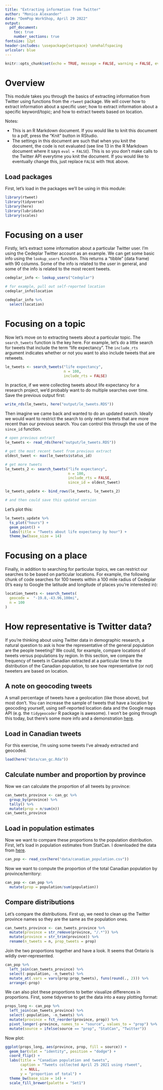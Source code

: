 ```yaml
---
title: "Extracting information from Twitter"
author: "Monica Alexander"
date: "DemPop WorkShop, April 29 2022"
output: 
  pdf_document:
    toc: true
    number_sections: true
fontsize: 12pt
header-includes: \usepackage{setspace} \onehalfspacing
urlcolor: blue
---
```


```r
knitr::opts_chunk$set(echo = TRUE, message = FALSE, warning = FALSE, eval = FALSE)
```

# Overview

This module takes you through the basics of extracting information from Twitter using functions from the `rtweet` package. We will cover how to extract information about a specific user; how to extract information about a specific keyword/topic; and how to extract tweets based on location. 

Notes:

- This is an R Markdown document. If you would like to knit this document to a pdf, press the "Knit" button in RStudio. 
- The settings in this document are such that when you knit the document, the code is not evaluated (see line 13 in the R Markdown document where it says `eval = FALSE`). This is so you don't make calls to the Twitter API everytime you knit the document. If you would like to eventually change this, just replace `FALSE` with `TRUE` above. 


## Load packages

First, let's load in the packages we'll be using in this module:

```r
library(rtweet)
library(tidyverse)
library(here)
library(lubridate)
library(scales)
```

# Focusing on a user

Firstly, let's extract some information about a particular Twitter user. I'm using the Cedeplar Twitter account as an example. We can get some basic info using the `lookup_users` function. This returns a "tibble" (data frame) with 90 columns. Some of the info is related to the user in general, and some of the info is related to the most recent tweets.

```r
cedeplar_info <- lookup_users("Cedeplar")

# for example, pull out self-reported location
cedeplar_info$location

cedeplar_info %>% 
  select(location)
```


# Focusing on a topic

Now let's move on to extracting tweets about a particular topic. The `search_tweets` function is the key here. For example, let's do a little search for tweets that include the term "life expectancy". The `include_rts` argument indicates whether or not you want to also include tweets that are retweets. 

```r
le_tweets <- search_tweets("life expectancy", 
                           n = 100, 
                           include_rts = FALSE)
```

In practice, if we were collecting tweets about life expectancy for a research project, we'd probably want to do multiple searches over time. Save the previous output first:

```r
write_rds(le_tweets, here("output/le_tweets.RDS"))
```

Then imagine we came back and wanted to do an updated search. Ideally we would want to restrict the search to only return tweets that are more recent than our previous search. You can control this through the use of the `since_id` function. 

```r

# open previous extract
le_tweets <- read_rds(here("output/le_tweets.RDS"))

# get the most recent tweet from previous extract
oldest_tweet <- max(le_tweets$status_id)

# get more tweets
le_tweets_2 <- search_tweets("life expectancy", 
                             n = 100, 
                             include_rts = FALSE,
                             since_id = oldest_tweet)

le_tweets_update <- bind_rows(le_tweets, le_tweets_2)

# and then could save this updated version

```

Let's plot this: 

```r
le_tweets_update %>% 
  ts_plot("hours") + 
  geom_point() + 
  labs(title = "Tweets about life expectancy by hour") + 
  theme_bw(base_size = 14)
```

# Focusing on a place

Finally, in addition to searching for particular topics, we can restrict our searches to be based on particular locations. For example, the following chunk of code searches for 100 tweets within a 100 mile radius of Cedeplar (It's easy to Google the latitude and longitude of places you're interested in):

```r
location_tweets <- search_tweets(
  geocode =  "-19.8,-43.96,100mi",
  n = 100
)
```

# How representative is Twitter data?

If you're thinking about using Twitter data in demographic research, a natural question to ask is how the representative of the general population are the people tweeting? We could, for example, compare locations of tweets versus populations by region. In this section, we compare the frequency of tweets in Canadian extracted at a particular time to the distribution of the Canadian population, to see how representative (or not) tweeters are based on location.  

## A note on geocoding tweets

A small percentage of tweets have a geolocation (like those above), but most don't. You can increase the sample of tweets that have a location by geocoding yourself, using self-reported location data and the Google maps API (e.g. the `tidygeocoder` R package is awesome). I won't be going through this today, but there's some more info and a demonstration [here](https://github.com/MJAlexander/social_media_workshop/blob/main/rmd/2_geocoding_mapping.Rmd).


## Load in Canadian tweets 

For this exercise, I'm using some tweets I've already extracted and geocoded. 

```r
load(here("data/can_gc.Rda"))
```

## Calculate number and proportion by province

Now we can calculate the proportion of all tweets by province:

```r
can_tweets_province <- can_gc %>% 
  group_by(province) %>% 
  tally() %>% 
  mutate(prop = n/sum(n))
can_tweets_province
```
## Load in population estimates

Now we want to compare these proportions to the population distribution. First, let's load in population estimates from StatCan. I downloaded the data from [here](https://www150.statcan.gc.ca/t1/tbl1/en/tv.action?pid=1710000901).

```r
can_pop <- read_csv(here("data/canadian_population.csv"))
```


Now we want to compute the proportion of the total Canadian population by province/territory:

```r
can_pop <- can_pop %>% 
  mutate(prop = population/sum(population))
```

## Compare distributions

Let's compare the distributions. First up, we need to clean up the Twitter province names so they are the same as the population ones.

```r
can_tweets_province <- can_tweets_province %>% 
  mutate(province = str_remove(province, "/.*")) %>% 
  mutate(province = str_trim(province)) %>% 
  rename(n_tweets = n, prop_tweets = prop)
```

Join the two proportions together and have a look. It seems that Ontario is wildly over-represented. 

```r
can_pop %>% 
  left_join(can_tweets_province) %>% 
  select(-population, -n_tweets) %>% 
  mutate_at(.vars = vars(prop:prop_tweets), funs(round(., 2))) %>% 
  arrange(-prop)
```
We can also plot these proportions to better visualize differences in proportions. First, some tidyverse to get the data into a easy plotting format:

```r
props_long <- can_pop %>% 
  left_join(can_tweets_province) %>% 
  select(-population, -n_tweets) %>% 
  mutate(province = fct_reorder(province, prop)) %>% 
  pivot_longer(-province, names_to = "source", values_to = "prop") %>% 
  mutate(source = ifelse(source == "prop", "StatCan", "Twitter")) 
```

Now plot:


```r
ggplot(props_long, aes(province, prop, fill = source)) + 
  geom_bar(stat = "identity", position = "dodge") + 
  coord_flip() + 
  labs(title = "Canadian population and tweets",
       caption = "Tweets collected April 25 2021 using rtweet",
       x = NULL,
       y = "proportion of total") + 
  theme_bw(base_size = 14) + 
  scale_fill_brewer(palette = "Set1")
```
